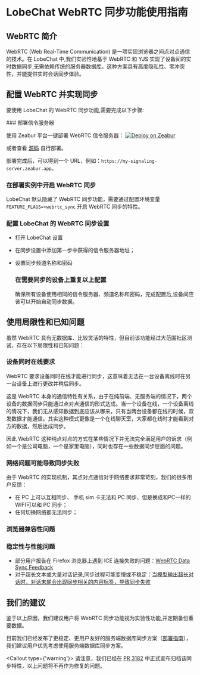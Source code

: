 # LobeChat WebRTC 同步功能使用指南

## WebRTC 简介

WebRTC (Web Real-Time Communication) 是一项实现浏览器之间点对点通信的技术。在 LobeChat 中,我们实验性地基于 WebRTC 和 YJS 实现了设备间的实时数据同步,无需依赖传统的服务器数据库。这种方案具有高度隐私性、零冲突性，并能提供实时会话同步体验。

## 配置 WebRTC 并实现同步

要使用 LobeChat 的 WebRTC 同步功能,需要完成以下步骤:

<Steps>
  ### 部署信令服务器

使用 Zeabur 平台一键部署 WebRTC 信令服务器： [![Deploy on Zeabur](https://zeabur.com/button.svg)](https://zeabur.com/templates/MY0JZG?referralCode=arvinxx)

或者查看 [源码](https://github.com/lobehub/y-webrtc-signaling) 自行部署。

部署完成后，可以得到一个 URL，例如：`https://my-signaling-server.zeabur.app`。

### 在部署实例中开启 WebRTC 同步

LobeChat 默认隐藏了 WebRTC 同步功能，需要通过配置环境变量 `FEATURE_FLAGS=+webrtc_sync` 开启 WebRTC 同步的特性。

### 配置 LobeChat 的 WebRTC 同步设置

- 打开 LobeChat 设置
- 在同步设置中添加第一步中获得的信令服务器地址；
- 设置同步频道名称和密码

  ### 在需要同步的设备上重复以上配置

  确保所有设备使用相同的信令服务器、频道名称和密码，完成配置后,设备间应该可以开始自动同步数据。

  </Steps>

## 使用局限性和已知问题

虽然 WebRTC 具有无数据库、比较灵活的特性，但目前该功能经过大范围社区测试，存在以下局限性和已知问题：

### 设备同时在线要求

WebRTC 要求设备同时在线才能进行同步，这意味着无法在一台设备离线时在另一台设备上进行更改并稍后同步。

这是 WebRTC 本身的通信特性有关系，由于在纯前端、无服务端的情况下，两个设备的数据同步只能通过点对点通信的形式达成。当一个设备在线，一个设备离线的情况下，我们无从感知数据到底应该从哪来，只有当两台设备都在线的时候，双发数据才能通信。其实这种模式更像是一个在线聊天室，大家都在线时才能看到对方的数据，然后达成同步。

因此 WebRTC 这种纯点对点的方式在某些情况下并无法完全满足用户的诉求（例如一个是公司电脑，一个是家里电脑），同时也存在一些数据同步层面的问题。

### 网络问题可能导致同步失败

由于 WebRTC 的实现机制，其点对点通信对于网络要求非常苛刻，我们的很多用户反馈：

- 在 PC 上可以互相同步、 手机 sim 卡无法和 PC 同步、但是换成和PC一样的WIFI可以和 PC 同步；
- 任何切换网络都无法同步；

### 浏览器兼容性问题

### 稳定性与性能问题

- 部分用户报告在 Firefox 浏览器上遇到 ICE 连接失败的问题：[WebRTC Data Sync Feedback](https://github.com/lobehub/lobe-chat/issues/1683#issuecomment-2094745907)
- 对于超长文本或大量对话记录,同步过程可能变慢或不稳定：[当模型输出超长对话时，对话末尾会出现同步相关的内容标签，导致同步失败](https://github.com/lobehub/lobe-chat/issues/1962)

## 我们的建议

鉴于以上原因，我们建议用户将 WebRTC 同步功能视为实验性功能,并定期备份重要数据。

目前我们已经发布了更稳定、更用户友好的服务端数据库同步方案（[部署指南](/zh/docs/self-hosting/advanced/server-database)），我们建议用户优先考虑使用服务端数据库同步方案。

<Callout type={'warning'}>
  请注意，我们已经在 [PR 3182](https://github.com/lobehub/lobe-chat/pull/3182)
  中正式宣布归档该同步特性，以上问题将不再作为修复的问题。
</Callout>
